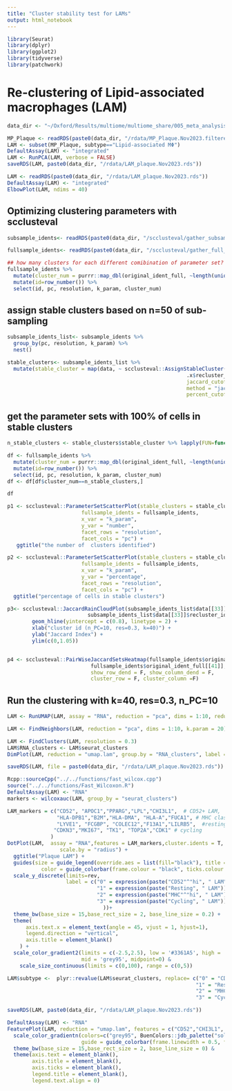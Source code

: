 ```yaml
---
title: "Cluster stability test for LAMs"
output: html_notebook
---
```


```r
library(Seurat)
library(dplyr)
library(ggplot2)
library(tidyverse)
library(patchwork)
```

# Re-clustering of Lipid-associated macrophages (LAM) 


```r
data_dir <- "~/Oxford/Results/multiome/multiome_share/005_meta_analysis/"

MP_Plaque <- readRDS(paste0(data_dir, "/rdata/MP_Plaque.Nov2023.filtered.rds"))
LAM <- subset(MP_Plaque, subtype=="Lipid-associated MΦ")
DefaultAssay(LAM) <- "integrated"
LAM <- RunPCA(LAM, verbose = FALSE)
saveRDS(LAM, paste0(data_dir, "/rdata/LAM_plaque.Nov2023.rds"))
```

```r
LAM <- readRDS(paste0(data_dir, "/rdata/LAM_plaque.Nov2023.rds"))
DefaultAssay(LAM) <- "integrated"
ElbowPlot(LAM, ndims = 40)
```


## Optimizing clustering parameters with scclusteval
```r
subsample_idents<- readRDS(paste0(data_dir, "/scclusteval/gather_subsample.rds"))

fullsample_idents<- readRDS(paste0(data_dir, "/scclusteval/gather_full_sample.rds"))
```
```r
## how many clusters for each different comibination of parameter set?
fullsample_idents %>%
  mutate(cluster_num = purrr::map_dbl(original_ident_full, ~length(unique(.x)))) %>% 
  mutate(id=row_number()) %>% 
  select(id, pc, resolution, k_param, cluster_num)
```
## assign stable clusters based on n=50 of sub-sampling
```r
subsample_idents_list<- subsample_idents %>%
  group_by(pc, resolution, k_param) %>%
  nest()

stable_clusters<- subsample_idents_list %>%
  mutate(stable_cluster = map(data, ~ scclusteval::AssignStableCluster(.x$original_ident,
                                                          .x$recluster_ident,
                                                          jaccard_cutoff = 0.8,
                                                          method = "jaccard_percent",
                                                          percent_cutoff = 0.75)))

```
## get the parameter sets with 100% of cells in stable clusters
```r
n_stable_clusters <- stable_clusters$stable_cluster %>% lapply(FUN=function(x){return(x$number_of_stable_cluster)}) %>% unlist

df <- fullsample_idents %>%
  mutate(cluster_num = purrr::map_dbl(original_ident_full, ~length(unique(.x)))) %>% 
  mutate(id=row_number()) %>% 
  select(id, pc, resolution, k_param, cluster_num)
df <- df[df$cluster_num==n_stable_clusters,]

df
```

```r
p1 <- scclusteval::ParameterSetScatterPlot(stable_clusters = stable_clusters,
                        fullsample_idents = fullsample_idents,
                        x_var = "k_param",
                        y_var = "number",
                        facet_rows = "resolution",
                        facet_cols = "pc") + 
   ggtitle("the number of  clusters identified")

p2 <- scclusteval::ParameterSetScatterPlot(stable_clusters = stable_clusters,
                        fullsample_idents = fullsample_idents,
                        x_var = "k_param",
                        y_var = "percentage",
                        facet_rows = "resolution",
                        facet_cols = "pc") +
  ggtitle("percentage of cells in stable clusters")
```

```r
p3<- scclusteval::JaccardRainCloudPlot(subsample_idents_list$data[[33]]$original_ident,
                          subsample_idents_list$data[[33]]$recluster_ident) + 
        geom_hline(yintercept = c(0.8), linetype = 2) +
        xlab("cluster id (n_PC=10, res=0.3, k=40)") + 
        ylab("Jaccard Index") + 
        ylim(c(0,1.05))


p4 <- scclusteval::PairWiseJaccardSetsHeatmap(fullsample_idents$original_ident_full[[33]],
                           fullsample_idents$original_ident_full[[41]],
                           show_row_dend = F, show_column_dend = F,
                           cluster_row = F, cluster_column =F)
```


## Run the clustering with k=40, res=0.3, n_PC=10

```r
LAM <- RunUMAP(LAM, assay = "RNA", reduction = "pca", dims = 1:10, reduction.name = 'umap.lam', reduction.key = 'lamUMAP_')

LAM <- FindNeighbors(LAM, reduction = "pca", dims = 1:10, k.param = 20)  

LAM <- FindClusters(LAM, resolution = 0.3)
LAM$RNA_clusters <- LAM$seurat_clusters
DimPlot(LAM, reduction = "umap.lam", group.by = "RNA_clusters", label = T, repel = T) 
```
```r
saveRDS(LAM, file = paste0(data_dir, "/rdata/LAM_plaque.Nov2023.rds"))
```

```r
Rcpp::sourceCpp("../../functions/fast_wilcox.cpp")
source("../../functions/Fast_Wilcoxon.R")
DefaultAssay(LAM) <- "RNA"
markers <- wilcoxauc(LAM, group_by = "seurat_clusters")
```


```r
LAM_markers = c("CD52", "APOC1","PPARG","LPL","CHI3L1",  # CD52+ LAM,
                "HLA-DPB1","B2M","HLA-DMA", "HLA-A","FUCA1", # MHC class IIhi
                "LYVE1", "FCGBP", "COLEC12","F13A1","LILRB5",  #resting
               "CDKN3","MKI67", "TK1", "TOP2A","CDK1" # cycling
              )
DotPlot(LAM,  assay = "RNA",features = LAM_markers,cluster.idents = T,
                 scale.by = "radius") + 
  ggtitle("Plaque LAM") + 
  guides(size = guide_legend(override.aes = list(fill="black"), title = "Percent Expressed", title.position="top"),
           color = guide_colorbar(frame.colour = "black", ticks.colour = "black", frame.linewidth = 1, nrow=1,title = "Average Expression", title.position="top")) + 
  scale_y_discrete(limits=rev,
                   label = c("0" = expression(paste("CD52"^"hi", " LAM")),
                             "1" = expression(paste("Resting", " LAM")),
                             "2" = expression(paste("MHC"^"hi", " LAM")),
                             "3" = expression(paste("Cycling", " LAM"))
                               ))+
  theme_bw(base_size = 15,base_rect_size = 2, base_line_size = 0.2) + 
  theme(
      axis.text.x = element_text(angle = 45, vjust = 1, hjust=1),
      legend.direction = "vertical",
      axis.title = element_blank()
    ) + 
  scale_color_gradient2(limits = c(-2.5,2.5), low = '#3361A5', high =  '#A31D1D', 
                        mid = 'grey95', midpoint=0) &
    scale_size_continuous(limits = c(0,100), range = c(0,5)) 
```
```r
LAM$subtype <-  plyr::revalue(LAM$seurat_clusters, replace= c("0" = "CD52-hi LAM",
                                                             "1" = "Resting LAM",
                                                             "2" = "MHC-hi LAM",
                                                             "3" = "Cycling LAM"))
```

```r
saveRDS(LAM, paste0(data_dir, "/rdata/LAM_plaque.Nov2023.rds"))
```

```r
DefaultAssay(LAM) <- "RNA"
FeaturePlot(LAM, reduction = "umap.lam", features = c("CD52","CHI3L1", "LPL", "PPARG", "CD36", "FDX1"), slot = "data") &
  scale_color_gradientn(colors=c("grey95", BuenColors::jdb_palette("solar_rojos", type="continuous")), labels = c("Min", "Max"), breaks=c(0,5),
                        guide = guide_colorbar(frame.linewidth = 0.5, frame.colour = "black")) &
  theme_bw(base_size = 15,base_rect_size = 2, base_line_size = 0) & 
  theme(axis.text = element_blank(),
        axis.title = element_blank(),
        axis.ticks = element_blank(),
        legend.title = element_blank(),
        legend.text.align = 0) 
```
